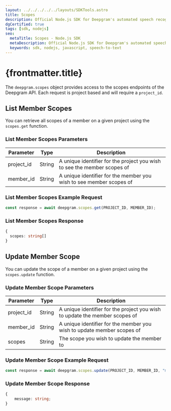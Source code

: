 ---
layout: ../../../../../layouts/SDKTools.astro
title: Scopes
description: Official Node.js SDK for Deepgram's automated speech recognition APIs.
dgCertified: true
tags: [sdk, nodejs]
seo:
  metaTitle: Scopes - Node.js SDK
  metaDescription: Official Node.js SDK for Deepgram's automated speech recognition APIs.
  keywords: sdk, nodejs, javascript, speech-to-text
---

# {frontmatter.title}

The `deepgram.scopes` object provides access to the scopes endpoints of the
Deepgram API. Each request is project based and will require a `project_id`.

## List Member Scopes

You can retrieve all scopes of a member on a given project using the `scopes.get` function.

### List Member Scopes Parameters

| Parameter  | Type   | Description                                                              |
| ---------- | ------ | ------------------------------------------------------------------------ |
| project_id | String | A unique identifier for the project you wish to see the member scopes of |
| member_id  | String | A unique identifier for the member you wish to see member scopes of      |

### List Member Scopes Example Request

```js
const response = await deepgram.scopes.get(PROJECT_ID, MEMBER_ID);
```

### List Member Scopes Response

```ts
{
  scopes: string[]
}
```

## Update Member Scope

You can update the scope of a member on a given project using the `scopes.update` function.

### Update Member Scope Parameters

| Parameter  | Type   | Description                                                                 |
| ---------- | ------ | --------------------------------------------------------------------------- |
| project_id | String | A unique identifier for the project you wish to update the member scopes of |
| member_id  | String | A unique identifier for the member you wish to update member scopes of      |
| scopes     | String | The scope you wish to update the member to                                  |

### Update Member Scope Example Request

```js
const response = await deepgram.scopes.update(PROJECT_ID, MEMBER_ID, "member");
```

### Update Member Scope Response

```ts
{
	message: string;
}
```
